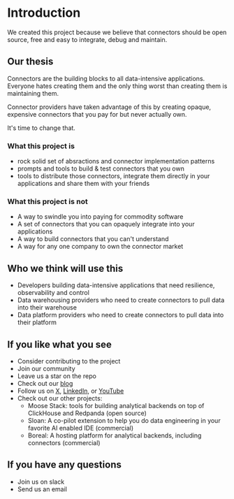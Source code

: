 # Introduction

We created this project because we believe that connectors should be
open source, free and easy to integrate, debug and maintain.

## Our thesis

Connectors are the building blocks to all data-intensive applications.
Everyone hates creating them and the only thing worst than creating
them is maintaining them.

Connector providers have taken advantage of this by creating opaque,
expensive connectors that you pay for but never actually own.

It's time to change that.

### What this project is

- rock solid set of absractions and connector implementation patterns
- prompts and tools to build & test connectors that you own
- tools to distribute those connectors, integrate them directly in
  your applications and share them with your friends

### What this project is not

- A way to swindle you into paying for commodity software
- A set of connectors that you can opaquely integrate into your
  applications
- A way to build connectors that you can't understand
- A way for any one company to own the connector market

## Who we think will use this

- Developers building data-intensive applications that need resilience, observability and control
- Data warehousing providers who need to create connectors to pull data into their warehouse
- Data platform providers who need to create connectors to pull data into their platform

## If you like what you see

- Consider contributing to the project
- Join our community
- Leave us a star on the repo
- Check out our [blog](https://connectorfactory.dev/blog)
- Follow us on [X](https://x.com/connectorfactory), [LinkedIn](https://www.linkedin.com/company/connector-factory), or [YouTube](https://www.youtube.com/@connectorfactory)
- Check out our other projects:
  - Moose Stack: tools for building analytical backends on top of ClickHouse and Redpanda (open source)
  - Sloan: A co-pilot extension to help you do data engineering in your favorite AI enabled IDE (commercial)
  - Boreal: A hosting platform for analytical backends, including connectors (commercial)

## If you have any questions
- Join us on slack
- Send us an email